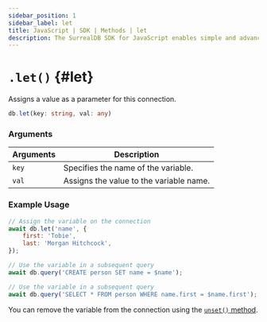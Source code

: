 ```yaml
---
sidebar_position: 1
sidebar_label: let
title: JavaScript | SDK | Methods | let
description: The SurrealDB SDK for JavaScript enables simple and advanced querying of a remote or embedded database.
---
```



# `.let()` {#let}

Assigns a value as a parameter for this connection.

```ts title="Method Syntax"
db.let(key: string, val: any)
```

### Arguments
<table>
    <thead>
        <tr>
            <th colspan="2" scope="col">Arguments</th>
            <th colspan="2" scope="col">Description</th>
        </tr>
    </thead>  
    <tbody>
        <tr>
            <td colspan="2" scope="row" data-label="Arguments">
                <code>key</code>
                <Label label="required" />
            </td>
            <td colspan="2" scope="row" data-label="Description">
                Specifies the name of the variable.
            </td>
        </tr>
        <tr>
            <td colspan="2" scope="row" data-label="Arguments">
                <code>val</code>
                <Label label="required" />
            </td>
            <td colspan="2" scope="row" data-label="Description">
                Assigns the value to the variable name.
            </td>
        </tr>
    </tbody>
</table>

### Example Usage
```javascript
// Assign the variable on the connection
await db.let('name', {
	first: 'Tobie',
	last: 'Morgan Hitchcock',
});

// Use the variable in a subsequent query
await db.query('CREATE person SET name = $name');

// Use the variable in a subsequent query
await db.query('SELECT * FROM person WHERE name.first = $name.first');
```

You can remove the variable from the connection using the [`unset()` method](/docs/sdk/javascript/methods/unset).